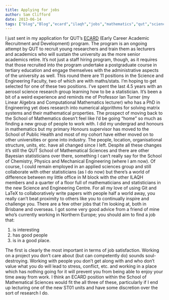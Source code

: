 ```yaml
---
title: Applying for jobs
author: Sam Clifford
date: 2013-06-14
tags: ["blog","Blog","ecard","ilaqh","jobs","mathematics","qut","science","statistics"]
---
```


I just sent in my application for QUT's [ECARD](http://www.hrd.qut.edu.au/jobs/ecard/) (Early Career Academic Recruitment and Development) program. The program is an ongoing attempt by QUT to recruit young researchers and train them as lecturers and academics who will sustain the university as the more senior academics retire. It's not just a staff hiring program, though, as it requires that those recruited into the program undertake a postgraduate course in tertiary education and engage themselves with the administrative aspects of the university as well. This round there are 11 positions in the Science and Engineering Faculty, two of which are with maths/stats. I'm hoping to get selected for one of these two positions. I've spent the last 4.5 years with an aerosol science research group learning how to be a statistician. It's been a bit of a weird experience and reminds me of Professor Ian Turner (my Linear Algebra and Computational Mathematics lecturer) who has a PhD in Engineering yet does research into numerical algorithms for solving  matrix systems and their mathematical properties. The prospect of moving back to the School of Mathematics doesn't feel like I'd be going "home" so much as finding a new group of people to work with. I did my undergrad and honours in mathematics but my primary Honours supervisor has moved to the School of Public Health and most of my cohort have either moved on to other universities or gone into industry. The people, location, organisational structure, units, etc. have all changed since I left. Despite all these changes it's still the QUT School of Mathematical Sciences and there are other Bayesian statisticians over there, something I can't really say for the School of Chemistry, Physics and Mechanical Engineering (where I am now). Of course, I could remain employed in an applied sciences group and still collaborate with other statisticians (as I do now) but there's a world of difference between my little office in M block with the other ILAQH members and a quarter of a floor full of mathematicians and statisticians in the new Science and Engineering Centre. For all my love of using Git and LaTeX to collaboratively write papers with people half a world away, you really can't beat proximity to others like you to continually inspire and challenge you. There are a few other jobs that I'm looking at, both in Brisbane and overseas. I got some very good advice from a friend of mine who's currently working in Northern Europe; you should aim to find a job that:

1.  is interesting
2.  has good people
3.  is in a good place.

The first is clearly the most important in terms of job satisfaction. Working on a project you don't care about (but can competently do) sounds soul-destroying. Working with people you don't get along with and who don't value what you do will lead to stress, conflict, etc. and working in a place which has nothing going for it will prevent you from being able to enjoy your time away from work. I think an ECARD position within the School of Mathematical Sciences would fit the all three of these, particularly if I end up lecturing one of the new ST01 units and have some discretion over the sort of research I do.